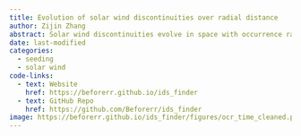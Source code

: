 ```yaml
---
title: Evolution of solar wind discontinuities over radial distance
author: Zijin Zhang
abstract: Solar wind discontinuities evolve in space with occurrence rate decreasing, thickness increasing and current density decreasing with distance from the Sun. And they are probably generated locally beyond 1 AU.
date: last-modified
categories:
  - seeding
  - solar wind
code-links:
  - text: Website
    href: https://beforerr.github.io/ids_finder
  - text: GitHub Repo
    href: https://github.com/Beforerr/ids_finder
image: https://beforerr.github.io/ids_finder/figures/ocr_time_cleaned.png
---
```

